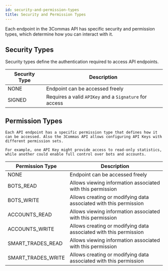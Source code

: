 ```yaml
---
id: security-and-permission-types
title: Security and Permission Types
---
```


Each endpoint in the 3Commas API has specific security and permission types, which determine how you can interact with it.

## Security Types

Security types define the authentication required to access API endpoints.

| Security Type | Description |
|---------------|--------------|
| NONE | Endpoint can be accessed freely |
| SIGNED | Requires a valid `APIKey` and a `Signature` for access |


## Permission Types

    Each API endpoint has a specific permission type that defines how it can be accessed. Also the 3Commas API allows configuring API Keys with different permission sets.

    For example, one API Key might provide access to read-only statistics, while another could enable full control over bots and accounts.

| Permission Type | Description |
|---------------|--------------|
| NONE | Endpoint can be accessed freely |
| BOTS_READ | Allows viewing information associated with this permission |
| BOTS_WRITE | Allows creating or modifying data associated with this permission |
| ACCOUNTS_READ | Allows viewing information associated with this permission |
| ACCOUNTS_WRITE | Allows creating or modifying data associated with this permission |
| SMART_TRADES_READ | Allows viewing information associated with this permission |
| SMART_TRADES_WRITE | Allows creating or modifying data associated with this permission |